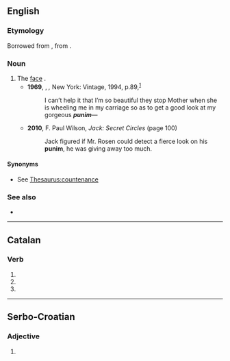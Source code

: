 ==English==

===Etymology===
Borrowed from {{bor|en|yi|פּנים|tr=ponem}}, from {{der|en|he|פָּנִים||tr=paním|face}}.

===Noun===
{{en-noun}}

# The [[face]] {{gloss|front part of the head}}.
#* '''1969''', {{w|Philip Roth}}, ''{{w|Portnoy's Complaint|Portnoy’s Complaint}},'' New York: Vintage, 1994, p.{{nbsp}}89,<sup>[https://archive.org/details/portnoyscomplain00roth_0]</sup>
#*: I can’t help it that I’m so beautiful they stop Mother when she is wheeling me in my carriage so as to get a good look at my gorgeous '''''punim'''''—
#* '''2010''', F. Paul Wilson, ''Jack: Secret Circles'' (page 100)
#*: Jack figured if Mr. Rosen could detect a fierce look on his '''punim''', he was giving away too much.

====Synonyms====
* See [[Thesaurus:countenance]]

===See also===
* {{l|en|poonam}}

----

==Catalan==

===Verb===
{{head|ca|verb form}}

# {{ca-verb form of|p=1|n=pl|t=pres|m=sub|punir}}
# {{ca-verb form of|p=1|n=pl|m=impr|punir}}
# {{ca-verb form of|p=1|n=pl|m=ind|t=pres|punir}}

----

==Serbo-Croatian==

===Adjective===
{{head|sh|adjective form}}

# {{inflection of|sh|pun||m//n|ins|s}}